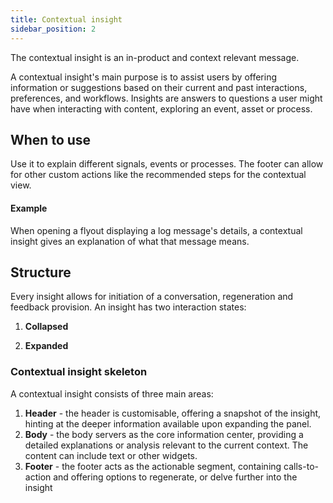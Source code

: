```yaml
---
title: Contextual insight
sidebar_position: 2
---
```


The contextual insight is an in-product and context relevant message.

A contextual insight's main purpose is to assist users by offering information or suggestions based on their current and past interactions, preferences, and workflows. Insights are answers to questions a user might have when interacting with content, exploring an event, asset or process.

## When to use

Use it to explain different signals, events or processes. The footer can allow for other custom actions like the recommended steps for the contextual view.

#### Example

When opening a flyout displaying a log message's details, a contextual insight gives an explanation of what that message means.

<FigmaEmbed
  url="https://www.figma.com/file/utPqlyZpEnl6CxfT7nOEUR/AI-Assistant-Patterns?type=design&node-id=35-22268&mode=design&t=bTyaISwqh159FFWC-4"
/>

## Structure

Every insight allows for initiation of a conversation, regeneration and feedback provision. An insight has two interaction states:

1. **Collapsed**

   <FigmaEmbed
     url="https://www.figma.com/file/utPqlyZpEnl6CxfT7nOEUR/AI-Assistant-Patterns?type=design&node-id=37-22553&mode=design&t=ZK2K6tLGapKVTAaP-4"
   />

2. **Expanded**

   <FigmaEmbed
     url="https://www.figma.com/file/utPqlyZpEnl6CxfT7nOEUR/AI-Assistant-Patterns?type=design&node-id=37-22631&mode=design&t=ZK2K6tLGapKVTAaP-4"
   />

### Contextual insight skeleton

A contextual insight consists of three main areas:

1. **Header** - the header is customisable, offering a snapshot of the insight, hinting at the deeper information available upon expanding the panel.
2. **Body** - the body servers as the core information center, providing a detailed explanations or analysis relevant to the current context. The content can include text or other widgets.
3. **Footer** - the footer acts as the actionable segment, containing calls-to-action and offering options to regenerate, or delve further into the insight

<FigmaEmbed
  url="https://www.figma.com/file/utPqlyZpEnl6CxfT7nOEUR/AI-Assistant-Patterns?type=design&node-id=40-25645&mode=design&t=ZK2K6tLGapKVTAaP-4"
/>
